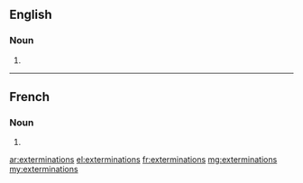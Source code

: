==English==

===Noun===
{{head|en|plural}}

# {{plural of|extermination|lang=en}}

----

==French==

===Noun===
{{head|fr|plural}}

# {{plural of|extermination|lang=fr}}

[[ar:exterminations]]
[[el:exterminations]]
[[fr:exterminations]]
[[mg:exterminations]]
[[my:exterminations]]